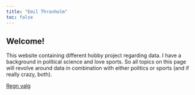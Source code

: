 ```yaml
---
title: "Emil Thranholm"
toc: false
---
```


## Welcome!

This website containing different hobby project regarding data. I have a background in political science and love sports. So all topics on this page will revolve around data in combination with either politics or sports (and if really crazy, both).

[Regn valg](komvalg_shiny.qmd)